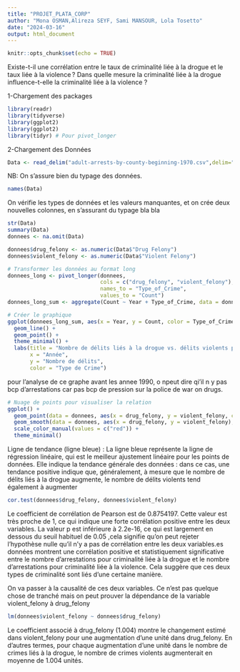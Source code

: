 ```yaml
---
title: "PROJET_PLATA_CORP"
author: "Mona OSMAN,Alireza SEYF, Sami MANSOUR, Lola Tosetto"
date: "2024-03-16"
output: html_document
---
```


```r
knitr::opts_chunk$set(echo = TRUE)
```
Existe-t-il une corrélation entre le taux de criminalité liée à la drogue et le taux liée à la violence ? Dans quelle mesure la criminalité liée à la drogue influence-t-elle la criminalité liée à la violence ?

1-Chargement des packages
```r

library(readr)
library(tidyverse)
library(ggplot2)
library(ggplot2)
library(tidyr) # Pour pivot_longer

```

2-Chargement des Données
```r
Data <- read_delim("adult-arrests-by-county-beginning-1970.csv",delim=",")

```
NB: On s'assure bien du typage des données.

```r
names(Data)
```
On vérifie les types de données et les valeurs manquantes, et on crée deux nouvelles colonnes, en s'assurant du typage bla bla
```r
str(Data)
summary(Data)
donnees <- na.omit(Data) 

donnees$drug_felony <- as.numeric(Data$"Drug Felony")
donnees$violent_felony <- as.numeric(Data$"Violent Felony")

```



```r
# Transformer les données au format long
donnees_long <- pivot_longer(donnees,
                             cols = c("drug_felony", "violent_felony"),
                             names_to = "Type_of_Crime",
                             values_to = "Count")
donnees_long_sum <- aggregate(Count ~ Year + Type_of_Crime, data = donnees_long, sum)

# Créer le graphique
ggplot(donnees_long_sum, aes(x = Year, y = Count, color = Type_of_Crime)) +
  geom_line() +
  geom_point() +
  theme_minimal() +
  labs(title = "Nombre de délits liés à la drogue vs. délits violents par année",
       x = "Année",
       y = "Nombre de délits",
       color = "Type de Crime")
```
pour l'analyse de ce graphe avant les annee 1990, o npeut dire qi'il n y pas bcp d'arrestations car pas bcp de pression sur la police de war on drugs.

```r

# Nuage de points pour visualiser la relation
ggplot() + 
  geom_point(data = donnees, aes(x = drug_felony, y = violent_felony, color = "red")) +
  geom_smooth(data = donnees, aes(x = drug_felony, y = violent_felony), method = lm, se = FALSE) +
  scale_color_manual(values = c("red")) +
  theme_minimal()

```
Ligne de tendance (ligne bleue) : La ligne bleue représente la ligne de régression linéaire, qui est le meilleur ajustement linéaire pour les points de données. Elle indique la tendance générale des données : dans ce cas, une tendance positive indique que, généralement, à mesure que le nombre de délits liés à la drogue augmente, le nombre de délits violents tend également à augmenter


```r
cor.test(donnees$drug_felony, donnees$violent_felony)
```
Le coefficient de corrélation de Pearson est de 0.8754197. Cette valeur est très proche de 1, ce qui indique une forte corrélation positive entre les deux variables. La valeur p est inférieure à 2.2e-16, ce qui est largement en dessous du seuil habituel de 0.05 ,cela signifie qu'on peut rejeter l'hypothèse nulle qu'il n'y a pas de corrélation entre les deux variables.es données montrent une corrélation positive et statistiquement significative entre le nombre d'arrestations pour criminalité liée à la drogue et le nombre d'arrestations pour criminalité liée à la violence. Cela suggère que ces deux types de criminalité sont liés d'une certaine manière. 

On va passer à la causalité de ces deux variables.
Ce n'est pas quelque chose de tranché mais on peut prouver la dépendance de la variable violent_felony à drug_felony

```r
lm(donnees$violent_felony ~ donnees$drug_felony)
```
 Le coefficient associé à drug_felony (1.004) montre le changement estimé dans violent_felony pour une augmentation d'une unité dans drug_felony. En d'autres termes, pour chaque augmentation d'une unité dans le nombre de crimes liés à la drogue, le nombre de crimes violents augmenterait en moyenne de 1.004 unités.


